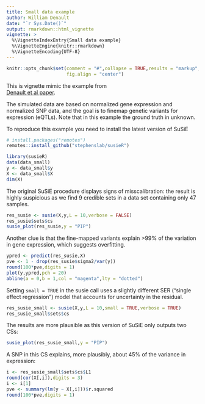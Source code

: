 ```yaml
---
title: Small data example
author: William Denault
date: "`r Sys.Date()`"
output: rmarkdown::html_vignette
vignette: >
  %\VignetteIndexEntry{Small data example}
  %\VignetteEngine{knitr::rmarkdown}
  %\VignetteEncoding{UTF-8}
---
```


```r
knitr::opts_chunk$set(comment = "#",collapse = TRUE,results = "markup",
                      fig.align = "center")
```

This is vignette mimic the example from  
[Denault et al paper](https://doi.org/10.1101/2025.05.16.654543).

The simulated data are  based on normalized gene expression and normalized SNP data, and the goal is to finemap
genetic variants for expression (eQTLs). Note that in this example the ground truth in unknown.



To reproduce this example you need to install the latest version of SuSiE
```r
# install.packages("remotes")
remotes::install_github("stephenslab/susieR")
```



```r
library(susieR)
data(data_small)
y <- data_small$y
X <- data_small$X
dim(X)
```

The original SuSiE procedure displays signs of misscalibration: the
result is highly suspicious as we find 9 credible sets in a data set
containing only 47 samples.

```r
res_susie <- susie(X,y,L = 10,verbose = FALSE)
res_susie$sets$cs
susie_plot(res_susie,y = "PIP")
```

Another clue is that the fine-mapped variants explain >99% of the
variation in gene expression, which suggests overfitting.

```r
ypred <- predict(res_susie,X)
pve <- 1 - drop(res_susie$sigma2/var(y))
round(100*pve,digits = 1)
plot(y,ypred,pch = 20)
abline(a = 0,b = 1,col = "magenta",lty = "dotted")
```

Setting `small = TRUE` in the susie call uses a slightly different SER
("single effect regression") model that accounts for uncertainty in the
residual.

```r
res_susie_small <- susie(X,y,L = 10,small = TRUE,verbose = TRUE)
res_susie_small$sets$cs
```

The results are more plausible as this version of SuSiE only outputs two
CSs:

```r
susie_plot(res_susie_small,y = "PIP")
```

A SNP in this CS explains, more plausibly, about 45% of the variance
in expression:

```r
i <- res_susie_small$sets$cs$L1
round(cor(X[,i]),digits = 3)
i <- i[1]
pve <- summary(lm(y ~ X[,i]))$r.squared
round(100*pve,digits = 1)
```
 
 
 
 
 
 
